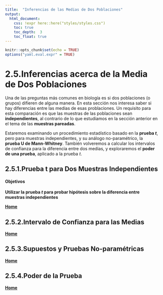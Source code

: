 ```yaml
---
title:  "Inferencias de las Medias de Dos Poblaciones"
output:
  html_document:
    css: !expr here::here("styles/styles.css")
    toc: true
    toc_depth:  3
    toc_float: true
---
```


```r
knitr::opts_chunk$set(echo = TRUE)
options("yaml.eval.expr" = TRUE)
```

# 2.5.Inferencias acerca de la Media de Dos Poblaciones  

Una de las preguntas más comunes en biología es si dos poblaciones (o grupos) difieren de alguna manera.  En esta sección nos interesa saber si hay diferencias entre las medias de esas problaciones.  Un requisito para esta comparación es que las muestras de las poblaciones sean __independientes__, al contrario de lo que estudiamos en la sección anterior en el tema de las __muestras pareadas__.  

Estaremos examinando un procedimiento estadístico basado en la __prueba _t___, pero para muestras independientes, y su análogo no-paramétrico, la __prueba U de Mann-Whitney__.  También volveremos a calcular los intervalos de confianza para la diferencia entre dos medias, y exploraremos el __poder de una prueba__, aplicado a la prueba _t_.  

## 2.5.1.Prueba t para Dos Muestras Independientes  
#### Objetivos  
__Utilizar la prueba _t_ para probar hipótesis sobre la diferencia entre muestras independientes__  




[  __Home__](https://dsfernandez.github.io/bioestadisticas/index.html)

## 2.5.2.Intervalo de Confianza para las Medias

 

[  __Home__](https://dsfernandez.github.io/bioestadisticas/index.html)

## 2.5.3.Supuestos y Pruebas No-paramétricas

  

[  __Home__](https://dsfernandez.github.io/bioestadisticas/index.html)

## 2.5.4.Poder de la Prueba

 

[  __Home__](https://dsfernandez.github.io/bioestadisticas/index.html)

